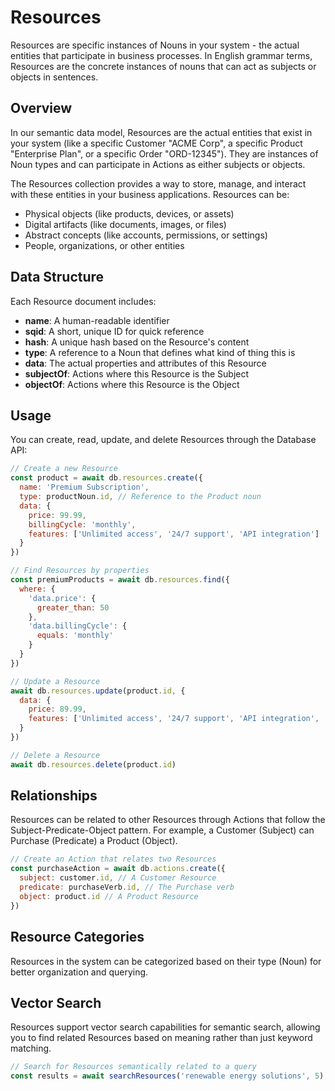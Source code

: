 # Resources

Resources are specific instances of Nouns in your system - the actual entities that participate in business processes. In English grammar terms, Resources are the concrete instances of nouns that can act as subjects or objects in sentences.

## Overview

In our semantic data model, Resources are the actual entities that exist in your system (like a specific Customer "ACME Corp", a specific Product "Enterprise Plan", or a specific Order "ORD-12345"). They are instances of Noun types and can participate in Actions as either subjects or objects.

The Resources collection provides a way to store, manage, and interact with these entities in your business applications. Resources can be:
- Physical objects (like products, devices, or assets)
- Digital artifacts (like documents, images, or files)
- Abstract concepts (like accounts, permissions, or settings)
- People, organizations, or other entities

## Data Structure

Each Resource document includes:
- **name**: A human-readable identifier
- **sqid**: A short, unique ID for quick reference
- **hash**: A unique hash based on the Resource's content
- **type**: A reference to a Noun that defines what kind of thing this is
- **data**: The actual properties and attributes of this Resource
- **subjectOf**: Actions where this Resource is the Subject
- **objectOf**: Actions where this Resource is the Object

## Usage

You can create, read, update, and delete Resources through the Database API:

```javascript
// Create a new Resource
const product = await db.resources.create({
  name: 'Premium Subscription',
  type: productNoun.id, // Reference to the Product noun
  data: {
    price: 99.99,
    billingCycle: 'monthly',
    features: ['Unlimited access', '24/7 support', 'API integration']
  }
})

// Find Resources by properties
const premiumProducts = await db.resources.find({
  where: {
    'data.price': {
      greater_than: 50
    },
    'data.billingCycle': {
      equals: 'monthly'
    }
  }
})

// Update a Resource
await db.resources.update(product.id, {
  data: {
    price: 89.99,
    features: ['Unlimited access', '24/7 support', 'API integration', 'New feature!']
  }
})

// Delete a Resource
await db.resources.delete(product.id)
```

## Relationships

Resources can be related to other Resources through Actions that follow the Subject-Predicate-Object pattern. For example, a Customer (Subject) can Purchase (Predicate) a Product (Object).

```javascript
// Create an Action that relates two Resources
const purchaseAction = await db.actions.create({
  subject: customer.id, // A Customer Resource
  predicate: purchaseVerb.id, // The Purchase verb
  object: product.id // A Product Resource
})
```

## Resource Categories

Resources in the system can be categorized based on their type (Noun) for better organization and querying.

## Vector Search

Resources support vector search capabilities for semantic search, allowing you to find related Resources based on meaning rather than just keyword matching.

```javascript
// Search for Resources semantically related to a query
const results = await searchResources('renewable energy solutions', 5)
```
